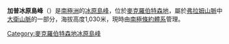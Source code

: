 {{expand|time=2014-01-02T16:42:25+00:00}}
{{unreferenced|time=2014-01-02T16:42:25+00:00}}
{{coord|67|54|S|62|29|E|source:GNIS|display=title}}

'''加普冰原島峰'''（{{lang-en|Gap Nunatak}}）是[[南極洲|南極洲]]的[[冰原島峰|冰原島峰]]，位於[[麥克羅伯特森地|麥克羅伯特森地]]，屬於[[弗拉姆山脈|弗拉姆山脈]]中[[大衛山脈|大衛山脈]]的一部分，海拔高度1,030米，現時由[[南極條約體系|南極條約體系]]管理。

{{DEFAULTSORT:Gap Nunatak}}
[[Category:麥克羅伯特森地冰原島峰|Category:麥克羅伯特森地冰原島峰]]


{{MacRobertsonLand-geo-stub}}